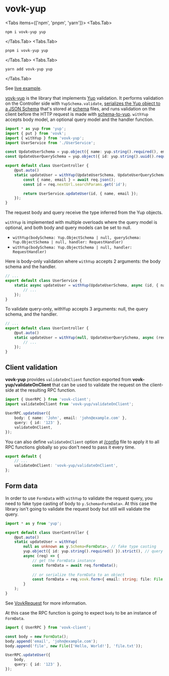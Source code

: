 # vovk-yup

<Tabs items={['npm', 'pnpm', 'yarn']}>
  <Tabs.Tab>
  ```
  npm i vovk-yup yup
  ```
</Tabs.Tab>
  <Tabs.Tab>
  ```
  pnpm i vovk-yup yup
  ```
  </Tabs.Tab>
  <Tabs.Tab>
  ```
  yarn add vovk-yup yup
  ```
  </Tabs.Tab>
</Tabs>

See [live example](https://vovk-examples.vercel.app/yup).

[vovk-yup](https://github.com/finom/vovk-yup) is the library that implements [Yup](https://github.com/jquense/yup) validation. It performs validation on the Controller side with `YupSchema.validate`, [serializes the Yup object to a JSON Schema](https://www.npmjs.com/package/@sodaru/yup-to-json-schema) that's stored at [schema](/schema) files, and runs validation on the client before the HTTP request is made with [schema-to-yup](https://www.npmjs.com/package/schema-to-yup).  `withYup` accepts body model, an optional query model and the handler function.

```ts filename="/src/modules/user/UserController.ts"
import * as yup from 'yup';
import { put } from 'vovk';
import { withYup } from 'vovk-yup';
import UserService from './UserService';

const UpdateUserSchema = yup.object({ name: yup.string().required(), email: yup.string().email().required() }).strict();
const UpdateUserQuerySchema = yup.object({ id: yup.string().uuid().required() }).strict();

export default class UserController {
    @put.auto()
    static updateUser = withYup(UpdateUserSchema, UpdateUserQuerySchema, async (req) => {
        const { name, email } = await req.json();
        const id = req.nextUrl.searchParams.get('id');

        return UserService.updateUser(id, { name, email });
    });
}
```

The request body and query receive the type inferred from the Yup objects.

`withYup` is implemented with multiple overloads where the query model is optional, and both body and query models can be set to null.

- `withYup(bodySchema: Yup.ObjectSchema | null, querySchema: Yup.ObjectSchema | null, handler: RequestHandler)`
- `withYup(bodySchema: Yup.ObjectSchema | null, handler: RequestHandler)`

Here is body-only validation where `withYup` accepts 2 arguments: the body schema and the handler.

```ts filename="/src/modules/user/UserService.ts"
// ...
export default class UserService {
    static async updateUser = withYup(UpdateUserSchema, async (id, { name, email }) => {
        // ...
    });
}
```

To validate query-only, withYup accepts 3 arguments: null, the query schema, and the handler.

```ts filename="/src/modules/user/UserController.ts"
// ...
export default class UserController {
    @put.auto()
    static updateUser = withYup(null, UpdateUserQuerySchema, async (req) => {
        // ...
    });
}
```


## Client validation

**vovk-yup** provides `validateOnClient` function exported from **vovk-yup/validateOnClient** that can be used to validate the request on the client-side at the resulting RPC function.

```ts
import { UserRPC } from 'vovk-client';
import validateOnClient from 'vovk-yup/validateOnClient';

UserRPC.updateUser({
    body: { name: 'John', email: 'john@example.com' },
    query: { id: '123' },
    validateOnClient,
});
```

You can also define `validateOnClient` option at [/config](/config) file to apply it to all RPC functions globally so you don't need to pass it every time.

```ts filename="vovk.config.mjs"
export default {
    // ...
    validateOnClient: 'vovk-yup/validateOnClient',
};
```



## Form data

In order to use `FormData` with `withYup` to validate the request query, you need to fake type casting of body to `y.Schema<FormData>`. At this case the library isn't going to validate the request body but still will validate the query.

```ts filename="/src/modules/user/UserController.ts"
import * as y from 'yup';

export default class UserController {
    @put.auto()
    static updateUser = withYup(
        null as unknown as y.Schema<FormData>, // fake type casting
        yup.object({ id: yup.string().required() }).strict(), // query model
        async (req) => {
            // get the FormData instance
            const formData = await req.formData();
            
            // or serialize the FormData to an object
            const formData = req.vovk.form<{ email: string; file: File }>();
        }
    );
}
```
See [VovkRequest](/controller/request) for more information.

At this case the RPC function is going to expect `body` to be an instance of `FormData`.

```ts
import { UserRPC } from 'vovk-client';

const body = new FormData();
body.append('email', 'john@example.com');
body.append('file', new File(['Hello, World!'], 'file.txt'));

UserRPC.updateUser({
    body,
    query: { id: '123' },
});
```